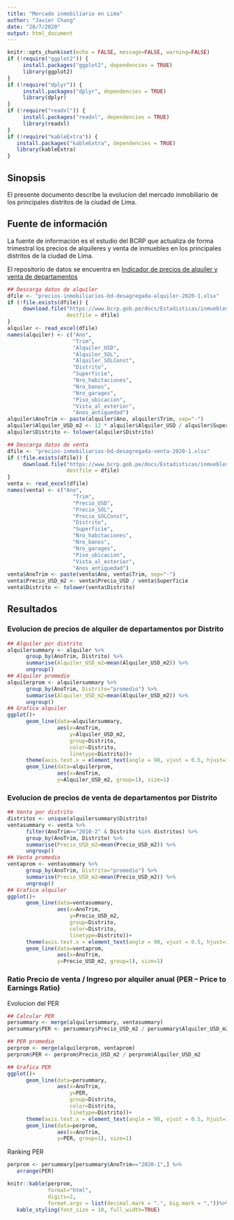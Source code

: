 ```yaml
---
title: "Mercado inmobiliario en Lima"
author: "Javier Chang"
date: "28/7/2020"
output: html_document
---
```


```r
knitr::opts_chunk$set(echo = FALSE, message=FALSE, warning=FALSE)
if (!require("ggplot2")) {
     install.packages("ggplot2", dependencies = TRUE)
     library(ggplot2)
}
if (!require("dplyr")) {
     install.packages("dplyr", dependencies = TRUE)
     library(dplyr)
}
if (!require("readxl")) {
     install.packages("readxl", dependencies = TRUE)
     library(readxl)
}
if (!require("kableExtra")) {
   install.packages("kableExtra", dependencies = TRUE)
   library(kableExtra)
}
```

## Sinopsis

El presente documento describe la evolucion del mercado inmobiliario de los principales distritos de la ciudad de Lima.

## Fuente de información

La fuente de información es el estudio del BCRP que actualiza de forma trimestral los precios de alquileres y venta de inmuebles en los principales distritos de la ciudad de Lima.

El repositorio de datos se encuentra en [Indicador de precios de alquiler y venta de departamentos](https://www.bcrp.gob.pe/estadisticas/indicador-de-precios-de-venta-de-departamentos.html)

```r

## Descarga datos de alquiler
dfile <- "precios-inmobiliarios-bd-desagregada-alquiler-2020-1.xlsx"
if (!file.exists(dfile)) {
     download.file("https://www.bcrp.gob.pe/docs/Estadisticas/inmuebles/precios-inmobiliarios-bd-desagregada-alquiler-2020-1.xlsx",
                   destfile = dfile)
}
alquiler <- read_excel(dfile)
names(alquiler) <- c("Ano", 
                     "Trim", 
                     "Alquiler_USD", 
                     "Alquiler_SOL", 
                     "Alquiler_SOLConst", 
                     "Distrito", 
                     "Superficie", 
                     "Nro_habitaciones",
                     "Nro_banos",
                     "Nro_garages",
                     "Piso_ubicacion",
                     "Vista_al_exterior",
                     "Anos_antiguedad")
alquiler$AnoTrim <- paste(alquiler$Ano, alquiler$Trim, sep="-")
alquiler$Alquiler_USD_m2 <- 12 * alquiler$Alquiler_USD / alquiler$Superficie
alquiler$Distrito <- tolower(alquiler$Distrito)

## Descarga datos de venta
dfile <- "precios-inmobiliarios-bd-desagregada-venta-2020-1.xlsx"
if (!file.exists(dfile)) {
     download.file("https://www.bcrp.gob.pe/docs/Estadisticas/inmuebles/precios-inmobiliarios-bd-desagregada-venta-2020-1.xlsx",
                   destfile = dfile)
}
venta <- read_excel(dfile)
names(venta) <- c("Ano", 
                     "Trim", 
                     "Precio_USD", 
                     "Precio_SOL", 
                     "Precio_SOLConst", 
                     "Distrito", 
                     "Superficie", 
                     "Nro_habitaciones",
                     "Nro_banos",
                     "Nro_garages",
                     "Piso_ubicacion",
                     "Vista_al_exterior",
                     "Anos_antiguedad")
venta$AnoTrim <- paste(venta$Ano, venta$Trim, sep="-")
venta$Precio_USD_m2 <- venta$Precio_USD / venta$Superficie
venta$Distrito <- tolower(venta$Distrito)
```

## Resultados

### Evolucion de precios de alquiler de departamentos por Distrito

```r
## Alquiler por distrito
alquilersummary <- alquiler %>%
      group_by(AnoTrim, Distrito) %>%
      summarise(Alquiler_USD_m2=mean(Alquiler_USD_m2)) %>%
      ungroup()
## Alquiler promedio
alquilerprom <- alquilersummary %>%
      group_by(AnoTrim, Distrito="promedio") %>%
      summarise(Alquiler_USD_m2=mean(Alquiler_USD_m2)) %>%
      ungroup()
## Grafica alquiler
ggplot()+
      geom_line(data=alquilersummary, 
                aes(x=AnoTrim, 
                    y=Alquiler_USD_m2, 
                    group=Distrito, 
                    color=Distrito, 
                    linetype=Distrito))+
      theme(axis.text.x = element_text(angle = 90, vjust = 0.5, hjust=1))+
      geom_line(data=alquilerprom,
                aes(x=AnoTrim,
                y=Alquiler_USD_m2, group=1), size=1)
```

### Evolucion de precios de venta de departamentos por Distrito

```r
## Venta por distrito
distritos <- unique(alquilersummary$Distrito)
ventasummary <- venta %>%
      filter(AnoTrim>="2010-2" & Distrito %in% distritos) %>%
      group_by(AnoTrim, Distrito) %>%
      summarise(Precio_USD_m2=mean(Precio_USD_m2)) %>%
      ungroup()
## Venta promedio
ventaprom <- ventasummary %>%
      group_by(AnoTrim, Distrito="promedio") %>%
      summarise(Precio_USD_m2=mean(Precio_USD_m2)) %>%
      ungroup()
## Grafica alquiler
ggplot()+
      geom_line(data=ventasummary, 
                aes(x=AnoTrim, 
                    y=Precio_USD_m2, 
                    group=Distrito, 
                    color=Distrito, 
                    linetype=Distrito))+
      theme(axis.text.x = element_text(angle = 90, vjust = 0.5, hjust=1))+
      geom_line(data=ventaprom,
                aes(x=AnoTrim,
                y=Precio_USD_m2, group=1), size=1)
```

### Ratio Precio de venta / Ingreso por alquiler anual (PER – Price to Earnings Ratio)

Evolucion del PER

```r

## Calcular PER
persummary <- merge(alquilersummary, ventasummary)
persummary$PER <- persummary$Precio_USD_m2 / persummary$Alquiler_USD_m2

## PER promedio
perprom <- merge(alquilerprom, ventaprom)
perprom$PER <- perprom$Precio_USD_m2 / perprom$Alquiler_USD_m2

## Grafica PER
ggplot()+
      geom_line(data=persummary, 
                aes(x=AnoTrim, 
                    y=PER, 
                    group=Distrito, 
                    color=Distrito, 
                    linetype=Distrito))+
      theme(axis.text.x = element_text(angle = 90, vjust = 0.5, hjust=1))+
      geom_line(data=perprom,
                aes(x=AnoTrim,
                y=PER, group=1), size=1)

```

Ranking PER

```r
perprom <- persummary[persummary$AnoTrim=="2020-1",] %>%
   arrange(PER)

knitr::kable(perprom,
             format="html",
             digits=2,
             format.args = list(decimal.mark = ".", big.mark = ","))%>%
   kable_styling(font_size = 10, full_width=TRUE)

```

